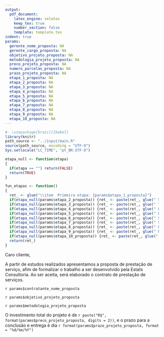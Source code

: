```yaml
---
output:
  pdf_document:
    latex_engine: xelatex
    keep_tex: true
    number_section: false
    template: template.tex
indent: true
params:
  gerente_nome_proposta: NA
  gerente_cargo_proposta: NA
  objetivo_projeto_proposta: NA
  metodologia_projeto_proposta: NA
  preco_projeto_proposta: NA
  numero_parcelas_proposta: NA
  prazo_projeto_proposta: NA
  etapa_1_proposta: NA
  etapa_2_proposta: NA
  etapa_3_proposta: NA
  etapa_4_proposta: NA
  etapa_5_proposta: NA
  etapa_6_proposta: NA
  etapa_7_proposta: NA
  etapa_8_proposta: NA
  etapa_9_proposta: NA
  etapa_10_proposta: NA
---
```


```r
#- \usepackage[brazil]{babel}
library(knitr)
path_source <- "../input/main.R"
source(path_source, encoding = "UTF-8")
Sys.setlocale("LC_TIME", "pt_BR.UTF-8")

etapa_null <- function(etapa)
{
  if(etapa == "") return(FALSE)
  return(TRUE)
}

fun_etapas <- function()
{
  ret_ <- glue("\\item  Primeira etapa: {params$etapa_1_proposta}")
  if(etapa_null(params$etapa_2_proposta)) {ret_ <- paste(ret_, glue(" Segunda etapa: {params$etapa_2_proposta}"), sep = "\\item ")} else {return(ret_)}
  if(etapa_null(params$etapa_3_proposta)) {ret_ <- paste(ret_, glue(" Terceira etapa: {params$etapa_3_proposta}"), sep = "\\item ")} else {return(ret_)}
  if(etapa_null(params$etapa_4_proposta)) {ret_ <- paste(ret_, glue(" Quarta etapa: {params$etapa_4_proposta}"), sep = "\\item ")} else {return(ret_)}
  if(etapa_null(params$etapa_5_proposta)) {ret_ <- paste(ret_, glue(" Quinta etapa: {params$etapa_5_proposta}"), sep = "\\item ")} else {return(ret_)}
  if(etapa_null(params$etapa_6_proposta)) {ret_ <- paste(ret_, glue(" Sexta etapa: {params$etapa_6_proposta}"), sep = "\\item ")} else {return(ret_)}
  if(etapa_null(params$etapa_7_proposta)) {ret_ <- paste(ret_, glue(" Sétima etapa: {params$etapa_7_proposta}"), sep = "\\item ")} else {return(ret_)}
  if(etapa_null(params$etapa_8_proposta)) {ret_ <- paste(ret_, glue(" Oitava etapa: {params$etapa_8_proposta}"), sep = "\\item ")} else {return(ret_)}
  if(etapa_null(params$etapa_9_proposta)) {ret_ <- paste(ret_, glue(" Nona etapa: {params$etapa_9_proposta}"), sep = "\\item ")} else {return(ret_)}
  if(etapa_null(params$etapa_10_proposta)) {ret_ <- paste(ret_, glue(" Décima etapa: {params$etapa_10_proposta}"), sep = "\\item ")} else {return(ret_)}
  return(ret_)
}
```

\noindent
Caro cliente,

A partir de estudos realizados apresentamos a proposta de prestação de serviço, afim de formalizar o trabalho a ser desenvolvido pela Estats Consultoria. Ao ser aceita, será elaborado o contrato de prestação de serviços.

\begin{center}
A Estats Consultoria agradece desde já o interesse e a escolha pela nossa empresa. 
\end{center}
\flushleft{Atenciosamente,}

\begin{center}
`r params$gerente_nome_proposta`\\
`r params$gerente_cargo_proposta`
\end{center}

`r params$contratante_nome_proposta`

\newpage

\section{Objetivo do Projeto}

`r params$objetivo_projeto_proposta`

\section{Metodologia}

`r params$metodologia_projeto_proposta`

\section{Investimento e Prazo}

O investimento total do projeto é de `r paste("R$", format(params$preco_projeto_proposta, digits = 2))`, e o prazo para a conclusão e entrega é dia `r format(params$prazo_projeto_proposta, format = "%d/%m/%Y")`

\vfill

\begin{center}
Maringá, `r format(Sys.Date(), format = "%d de %B de %Y")`
\end{center}
